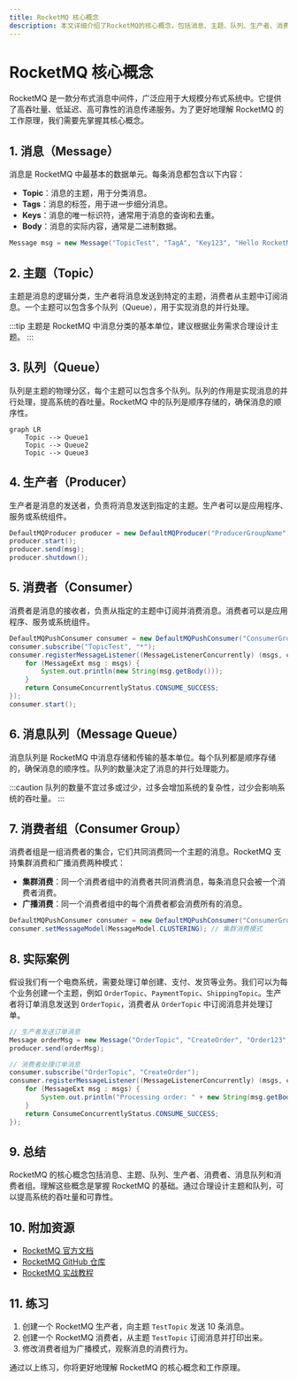 ```yaml
---
title: RocketMQ 核心概念
description: 本文详细介绍了RocketMQ的核心概念，包括消息、主题、队列、生产者、消费者等，帮助初学者快速理解RocketMQ的基本架构和工作原理。
---
```


# RocketMQ 核心概念

RocketMQ 是一款分布式消息中间件，广泛应用于大规模分布式系统中。它提供了高吞吐量、低延迟、高可靠性的消息传递服务。为了更好地理解 RocketMQ 的工作原理，我们需要先掌握其核心概念。

## 1. 消息（Message）

消息是 RocketMQ 中最基本的数据单元。每条消息都包含以下内容：

- **Topic**：消息的主题，用于分类消息。
- **Tags**：消息的标签，用于进一步细分消息。
- **Keys**：消息的唯一标识符，通常用于消息的查询和去重。
- **Body**：消息的实际内容，通常是二进制数据。

```java
Message msg = new Message("TopicTest", "TagA", "Key123", "Hello RocketMQ".getBytes());
```

## 2. 主题（Topic）

主题是消息的逻辑分类，生产者将消息发送到特定的主题，消费者从主题中订阅消息。一个主题可以包含多个队列（Queue），用于实现消息的并行处理。

:::tip
主题是 RocketMQ 中消息分类的基本单位，建议根据业务需求合理设计主题。
:::

## 3. 队列（Queue）

队列是主题的物理分区，每个主题可以包含多个队列。队列的作用是实现消息的并行处理，提高系统的吞吐量。RocketMQ 中的队列是顺序存储的，确保消息的顺序性。

```mermaid
graph LR
    Topic --> Queue1
    Topic --> Queue2
    Topic --> Queue3
```

## 4. 生产者（Producer）

生产者是消息的发送者，负责将消息发送到指定的主题。生产者可以是应用程序、服务或系统组件。

```java
DefaultMQProducer producer = new DefaultMQProducer("ProducerGroupName");
producer.start();
producer.send(msg);
producer.shutdown();
```

## 5. 消费者（Consumer）

消费者是消息的接收者，负责从指定的主题中订阅并消费消息。消费者可以是应用程序、服务或系统组件。

```java
DefaultMQPushConsumer consumer = new DefaultMQPushConsumer("ConsumerGroupName");
consumer.subscribe("TopicTest", "*");
consumer.registerMessageListener((MessageListenerConcurrently) (msgs, context) -> {
    for (MessageExt msg : msgs) {
        System.out.println(new String(msg.getBody()));
    }
    return ConsumeConcurrentlyStatus.CONSUME_SUCCESS;
});
consumer.start();
```

## 6. 消息队列（Message Queue）

消息队列是 RocketMQ 中消息存储和传输的基本单位。每个队列都是顺序存储的，确保消息的顺序性。队列的数量决定了消息的并行处理能力。

:::caution
队列的数量不宜过多或过少，过多会增加系统的复杂性，过少会影响系统的吞吐量。
:::

## 7. 消费者组（Consumer Group）

消费者组是一组消费者的集合，它们共同消费同一个主题的消息。RocketMQ 支持集群消费和广播消费两种模式：

- **集群消费**：同一个消费者组中的消费者共同消费消息，每条消息只会被一个消费者消费。
- **广播消费**：同一个消费者组中的每个消费者都会消费所有的消息。

```java
DefaultMQPushConsumer consumer = new DefaultMQPushConsumer("ConsumerGroupName");
consumer.setMessageModel(MessageModel.CLUSTERING); // 集群消费模式
```

## 8. 实际案例

假设我们有一个电商系统，需要处理订单创建、支付、发货等业务。我们可以为每个业务创建一个主题，例如 `OrderTopic`、`PaymentTopic`、`ShippingTopic`。生产者将订单消息发送到 `OrderTopic`，消费者从 `OrderTopic` 中订阅消息并处理订单。

```java
// 生产者发送订单消息
Message orderMsg = new Message("OrderTopic", "CreateOrder", "Order123", "Order Details".getBytes());
producer.send(orderMsg);

// 消费者处理订单消息
consumer.subscribe("OrderTopic", "CreateOrder");
consumer.registerMessageListener((MessageListenerConcurrently) (msgs, context) -> {
    for (MessageExt msg : msgs) {
        System.out.println("Processing order: " + new String(msg.getBody()));
    }
    return ConsumeConcurrentlyStatus.CONSUME_SUCCESS;
});
```

## 9. 总结

RocketMQ 的核心概念包括消息、主题、队列、生产者、消费者、消息队列和消费者组。理解这些概念是掌握 RocketMQ 的基础。通过合理设计主题和队列，可以提高系统的吞吐量和可靠性。

## 10. 附加资源

- [RocketMQ 官方文档](https://rocketmq.apache.org/docs/)
- [RocketMQ GitHub 仓库](https://github.com/apache/rocketmq)
- [RocketMQ 实战教程](https://www.rocketmq.io/)

## 11. 练习

1. 创建一个 RocketMQ 生产者，向主题 `TestTopic` 发送 10 条消息。
2. 创建一个 RocketMQ 消费者，从主题 `TestTopic` 订阅消息并打印出来。
3. 修改消费者组为广播模式，观察消息的消费行为。

通过以上练习，你将更好地理解 RocketMQ 的核心概念和工作原理。